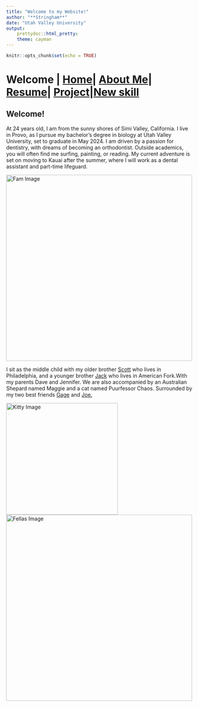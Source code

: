 ```yaml
---
title: "Welcome to my Website!"
author: "**Stringham**"
date: "Utah Valley University"
output:
    prettydoc::html_pretty:
    theme: cayman
---
```


```r
knitr::opts_chunk$set(echo = TRUE)
```

# Welcome | [Home](ContactInfo.html)| [About Me](AboutMe.html)| [Resume](Resume.html)| [Project](Project.html)|[New skill](New.html)



## Welcome!

At 24 years old, I am from the sunny shores of Simi Valley, California. I live in Provo, as I pursue my bachelor's degree in biology at Utah Valley University, set to graduate in May 2024. I am driven by a passion for dentistry, with dreams of becoming an orthodontist. Outside academics, you will often find me surfing, painting, or reading. My current adventure is set on moving to Kauai after the summer, where I will work as a dental assistant and part-time lifeguard. 

<img src="Images/Fam.jpg" alt="Fam Image" width="500">


I sit as the middle child with my older brother [Scott](https://www.instagram.com/kingslayer__1/) who lives in Philadelphia, and a younger brother [Jack](https://www.instagram.com/jack_stringham2/) who lives in American Fork.With my parents Dave and Jennifer. We are also accompanied by an Australian Shepard named Maggie and a cat named Puurfessor Chaos. Surrounded by my two best friends [Gage](https://www.instagram.com/gage.murrray/) and [Joe.](https://www.instagram.com/joeolsenn/) 

<img src="Images/Kitty.jpg" alt="Kitty Image" width="300">
<img src="Images/Fellas.JPEG" alt="Fellas Image" width="500">



